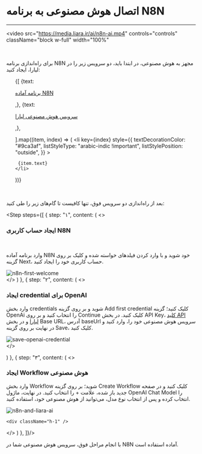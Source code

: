 

<Layout>
<Head>
<title>مستندات اتصال هوش مصنوعی به N8N - لیارا</title>
<meta property="og:title" content="مستندات خدمات رایانش ابری لیارا" />
<meta property="og:description" content="مستندات اتصال سرویس هوش مصنوعی لیارا به N8N در لیارا"  />
</Head>

# اتصال هوش مصنوعی به برنامه N8N
<hr className="mb-2" />

<video
src="https://media.liara.ir/ai/n8n-ai.mp4"
controls="controls"
className="block w-full"
width="100%"
></video>
<br />

برای راه‌اندازی برنامه N8N مجهز به هوش مصنوعی، در ابتدا باید، دو سرویس زیر را در لیارا، ایجاد کنید: 

<div className="h-2" />
<ul className="pr-4">
  {[
    {text: <p><a href="/one-click-apps/n8n/quick-start/" className="text-[#2196f3]">برنامه آماده N8N</a></p>,},
    {text: <p><a href="/ai/quick-start/" className="text-[#2196f3]">سرویس هوش مصنوعی لیارا</a></p>,},

  ].map((item, index) => (
    <li
      key={index}
      style={{
        textDecorationColor: "#9ca3af",
        listStyleType: "arabic-indic !important",
        listStylePosition: "outside",
      }}
    >
        
     {item.text}
    </li>
  ))}
</ul>

<br />

بعد از راه‌اندازی دو سرویس فوق، تنها کافیست تا گام‌های زیر را طی کنید: 


  <Step  steps={[
{
  step: "۱",
  content: (
  <>
    <h3>ایجاد حساب کاربری N8N</h3>   
    <p>وارد برنامه آماده N8N خود شوید و با وارد کردن فیلدهای خواسته شده و کلیک بر روی گزینه <Important>Next</Important>، حساب کاربری خود را ایجاد کنید.</p>
    <div className="h-2" />
    <img
        src="https://media.liara.ir/ai/n8n/n8n-first-welcome.png"
        alt="n8n-first-welcome"
    />    
  </>
  )
  },
  {
  step: "۲",
  content: (
  <>
    <h3>ایجاد credential برای OpenAI</h3>
    <p>
      وارد بخش credentials شوید و بر روی گزینه <Important>Add first credential</Important> کلیک کنید؛ گزینه <Important>OpenAi</Important> را انتخاب کنید و بر روی <Important>Continue</Important> کلیک کنید. 
      در بخش <Important>API Key</Important>، <a href="/references/api/about/" className="text-[#2196f3] ">کلید API لیارا</a> و در بخش <Important>Base URL</Important>، آدرس <Important>baseUrl</Important> سرویس هوش مصنوعی خود را، وارد کنید و در نهایت بر روی گزینه <Important>Save</Important>، کلیک کنید. 
    </p>
    <div className="h-2" />
    <img
        src="https://media.liara.ir/ai/n8n/save-openai-credential.png"
        alt="save-openai-credential"
    />   
  </>

  )
  },
  {
  step: "۳",
  content: (
  <>
    <h3>ایجاد Workflow هوش مصنوعی</h3>
    <p>
    وارد بخش Workflow شوید؛ بر روی گزینه <Important>Create Workflow</Important> کلیک کنید و در صفحه جدید باز شده، علامت <Important>+</Important> را انتخاب کنید. در نهایت، ماژول <Important>OpenAI Chat Model</Important> را انتخاب کرده و پس از انتخاب نوع مدل، می‌توانید از هوش مصنوعی خود، استفاده کنید.
    </p>
    <div className="h-3" />
    <img
        src="https://media.liara.ir/ai/n8n/n8n-and-liara-ai.png"
        alt="n8n-and-liara-ai"
    /> 

    <div className="h-1" />
  </>
  )
  },
]}/>

<div className="h-4" />
با انجام مراحل فوق، سرویس هوش مصنوعی شما در N8N آماده استفاده است.

</Layout>